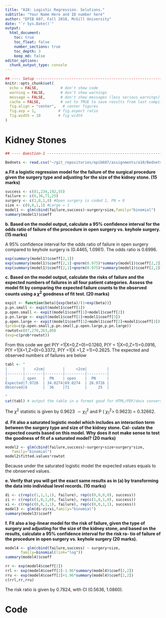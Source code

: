 ```yaml
---
title: "A10: Logistic Regression. Solutions."
subtitle: "Your Name Here and ID number here"
author: "EPIB 607, Fall 2018, McGill University"
date: "`r Sys.Date()`"
output:
  html_document:
    toc: true
    toc_float: false
    number_sections: true
    toc_depth: 3
    keep_md: false
editor_options: 
  chunk_output_type: console
---
```


```r
## ---- Setup ------------------------------------------------------------------
knitr::opts_chunk$set(
  echo = FALSE,          # don't show code
  warning = FALSE,       # don't show warnings
  message = FALSE,       # don't show messages (less serious warnings)
  cache = FALSE,         # set to TRUE to save results from last compilation
  fig.align = "center",   # center figures
  fig.asp = 1,          # fig.aspect ratio
  fig.width = 10        # fig width
)
```


# Kidney Stones

```r
## ---- Question-1 ------------------------------------------------------------

Bednets <- read.csv("~/git_repositories/epib607/assignments/a10/Bednets.csv")

```

**a.Fit a logistic regression model for the failure of the surgical procedure given the surgery type and adjusting for the size of the kidney stone. (15 marks)** 

```r

success <- c(81,234,192,55)
failure <- c(6,36,71,25)
surgery <- c(1,0,1,0) #Open surgery is coded 1, PN = 0
size <- c(0,0,1,1) #Large = 1
model1 <- glm(cbind(failure,success)~surgery+size,family="binomial")
summary(model1)$coeff


```


**b. Based on the model output, calculate a 95% confidence interval for the odds ratio of failure of the procedure in open surgery vs. keyhole surgery. (15 marks)**

A 95% confidence interval for the odds ratio of failure in open surgery compared to keyhole surgery is (0.4465, 1.0961). The odds ratio is 0.6996.

```r
exp(summary(model1)$coeff[2,1])
exp(summary(model1)$coeff[2,1]-qnorm(0.975)*summary(model1)$coeff[2,2])
exp(summary(model1)$coeff[2,1]+qnorm(0.975)*summary(model1)$coeff[2,2])

```
**c. Based on the model output, calculate the risks of failure and the expected numbers of failures in all four patient categories. Assess the model fit by comparing the expected failure counts to the observed counts using a $\chi^{2}$ goodness of fit test. (20 marks)**
```r
expit <- function(beta){exp(beta)/(1+exp(beta))}
p.pn.small <- expit(model1$coeff[1])
p.open.small <- expit(model1$coeff[1]+model1$coeff[2])
p.pn.large <- expit(model1$coeff[1]+model1$coeff[3])
p.open.large <- expit(model1$coeff[1]+model1$coeff[2]+model1$coeff[3])
(prob=c(p.open.small,p.pn.small,p.open.large,p.pn.large))
rowtot=c(87,270,263,80)
(exp=c(prob*rowtot))
```
From this code we get P(Y =1|X=0,Z=0)=0.1260, P(Y = 1|X=0,Z=1)=0.0916, P(Y =1|X=1,Z=0)=0.3372, P(Y =1|X =1,Z =1)=0.2625.
The expected and observed numbers of failures are below

```r
tabl <- "  
|       |    <2cm|        |     >2cm|         |    
|-------|--------|--------|---------|---------|
|       | open   |  PN    | open    |  PN     |
Expected|7.9726  | 34.0274|69.0274  | 26.9726 |  
Observed|6       |  36    |71       |     25  | 

"
cat(tabl) # output the table in a format good for HTML/PDF/docx conversion
```
The $\chi^{2}$ statistic is given by 0.9623 $\sim \chi^{2}_{1}$ and P ( $\chi^{2}_{1}$> 0.9623) = 0.32662.

**d. Fit also a saturated logistic model which includes an interaction term between the surgery type and size of the kidney stone. Cal- culate the expected counts based on this model. Why does it not make sense to test the goodness of fit of a saturated model? (20 marks)**
```r
model2 <- glm(cbind(failure,success)~surgery+size+surgery*size,
   family="binomial")
model2$fitted.values*rowtot
```
Because under the saturated logistic model the expected values equals to the obnserved values.

**e. Verify that you will get the exact same results as in (a) by transforming the data into individual level records. (10 marks)**
```r
di <- c(rep(c(1,1,1,1), failure), rep(c(0,0,0,0), success))
zi <- c(rep(c(1,0,1,0), failure), rep(c(1,0,1,0), success))
xi <- c(rep(c(0,0,1,1), failure), rep(c(0,0,1,1), success))
model3 <- glm(di~zi+xi,family="binomial")
summary(model3)$coeff
```
**f. Fit also a log-linear model for the risk of failure, given the type of surgery and adjusting for the size of the kidney stone, and based on the results, calculate a 95% confidence interval for the risk ra- tio of failure of the procedure in open surgery vs. keyhole surgery (20 marks). **

```r
model4 <- glm(cbind(failure,success) ~ surgery+size,
       family=binomial(link="log"))
summary(model4)$coeff

rr <- exp(model4$coeff[2])
rrl <- exp(model4$coeff[2]-1.96*summary(model4)$coef[2,2])
rru <- exp(model4$coeff[2]+1.96*summary(model4)$coef[2,2])
c(rrl,rr,rru)
```
The risk ratio is given by 0.7824, with CI (0.5636, 1.0860).

# Code {-}

```r

```
